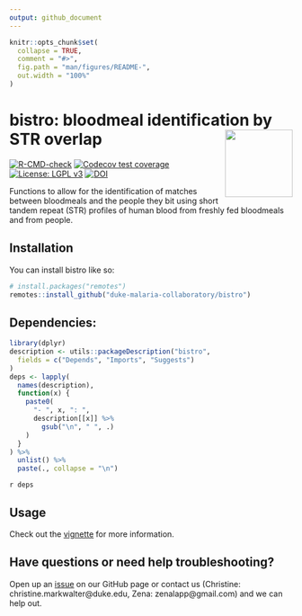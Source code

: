 ```yaml
---
output: github_document
---
```


<!-- README.md is generated from README.Rmd. Please edit that file -->

```r
knitr::opts_chunk$set(
  collapse = TRUE,
  comment = "#>",
  fig.path = "man/figures/README-",
  out.width = "100%"
)
```

# bistro: bloodmeal identification by STR overlap <a href='https://github.com/duke-malaria-collaboratory/bistro'><img src='man/figures/logo.png' align="right" height="120" /></a>

<!-- badges: start -->
[![R-CMD-check](https://github.com/duke-malaria-collaboratory/bistro/actions/workflows/R-CMD-check.yaml/badge.svg)](https://github.com/duke-malaria-collaboratory/bistro/actions/workflows/R-CMD-check.yaml)
[![Codecov test coverage](https://codecov.io/gh/duke-malaria-collaboratory/bistro/branch/main/graph/badge.svg)](https://app.codecov.io/gh/duke-malaria-collaboratory/bistro?branch=main)
[![License: LGPL v3](https://img.shields.io/badge/License-LGPL_v3-blue.svg)](https://www.gnu.org/licenses/lgpl-3.0)
[![DOI](https://zenodo.org/badge/687221823.svg)](https://zenodo.org/badge/latestdoi/687221823)


<!-- badges: end -->

Functions to allow for the identification of matches between bloodmeals and the people they bit using short tandem repeat (STR) profiles of human blood from freshly fed bloodmeals and from people.

## Installation

You can install bistro like so:

``` r
# install.packages("remotes")
remotes::install_github("duke-malaria-collaboratory/bistro")
```

## Dependencies:

```r
library(dplyr)
description <- utils::packageDescription("bistro",
  fields = c("Depends", "Imports", "Suggests")
)
deps <- lapply(
  names(description),
  function(x) {
    paste0(
      "- ", x, ": ",
      description[[x]] %>%
        gsub("\n", " ", .)
    )
  }
) %>%
  unlist() %>%
  paste(., collapse = "\n")
```

`r deps`

## Usage

Check out the [vignette](https://duke-malaria-collaboratory.github.io/bistro/articles/bistro.html) for more information. 

## Have questions or need help troubleshooting?

Open up an [issue](https://github.com/duke-malaria-collaboratory/bistro/issues) on our GitHub page or contact us (Christine: christine.markwalter@duke.edu, Zena: zenalapp@gmail.com) and we can help out.

